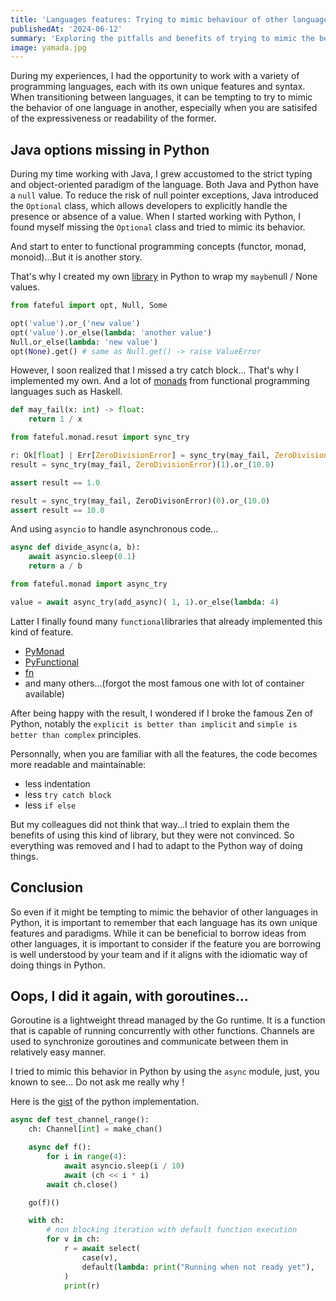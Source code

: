 ```yaml
---
title: 'Languages features: Trying to mimic behaviour of other languages'
publishedAt: '2024-06-12'
summary: 'Exploring the pitfalls and benefits of trying to mimic the behavior of other programming languages in Python.'
image: yamada.jpg
---
```


During my experiences, I had the opportunity to work with a variety of programming languages,
each with its own unique features and syntax. When transitioning between languages,
it can be tempting to try to mimic the behavior of one language in another, especially when
you are satisifed of the expressiveness or readability of the former.

## Java options missing in Python

During my time working with Java, I grew accustomed to the strict typing and object-oriented
paradigm of the language. Both Java and Python have a `null` value. To reduce the risk of
null pointer exceptions, Java introduced the `Optional` class, which allows developers to
explicitly handle the presence or absence of a value. When I started working with Python,
I found myself missing the `Optional` class and tried to mimic its behavior.

And start to enter to functional programming concepts (functor, monad, monoid)...But it is
another story.

That's why I created my own <a href="https://github.com/jerkos/fateful">library</a> in Python
to wrap my `maybe`null / None values.

```python
from fateful import opt, Null, Some

opt('value').or_('new value')
opt('value').or_else(lambda: 'another value')
Null.or_else(lambda: 'new value')
opt(None).get() # same as Null.get() -> raise ValueError

```

However, I soon realized that I missed a try catch block... That's why I implemented my own.
And a lot of <a href="https://en.wikipedia.org/wiki/Monad_(functional_programming)">monads</a>
from functional programming languages such as Haskell.

```python
def may_fail(x: int) -> float:
    return 1 / x

from fateful.monad.resut import sync_try

r: Ok[float] | Err[ZeroDivisionError] = sync_try(may_fail, ZeroDivisionError)(1)
result = sync_try(may_fail, ZeroDivisionError)(1).or_(10.0)

assert result == 1.0

result = sync_try(may_fail, ZeroDivisonError)(0).or_(10.0)
assert result == 10.0
```

And using `asyncio` to handle asynchronous code...

```python
async def divide_async(a, b):
    await asyncio.sleep(0.1)
    return a / b

from fateful.monad import async_try

value = await async_try(add_async)( 1, 1).or_else(lambda: 4)
```

Latter I finally found many `functional`libraries that already implemented this kind of feature.
- <a href="https://github.com/jasondelaat/pymonad">PyMonad</a>
- <a href="https://github.com/EntilZha/PyFunctional">PyFunctional</a>
- <a href="https://github.com/kachayev/fn.py">fn</a>
- and many others...(forgot the most famous one with lot of container available)

After being happy with the result, I wondered if I broke the famous Zen of Python, notably the
`explicit is better than implicit` and `simple is better than complex` principles.

Personnally, when you are familiar with all the features, the code becomes more readable and
maintainable:
- less indentation
- less `try catch block`
- less `if else`

But my colleagues did not think that way...I tried to explain them the benefits of using this kind
of library, but they were not convinced. So everything was removed and I had to adapt to the
Python way of doing things.


## Conclusion

So even if it might be tempting to mimic the behavior of other languages in Python, it is
important to remember that each language has its own unique features and paradigms. While
it can be beneficial to borrow ideas from other languages, it is important to consider
if the feature you are borrowing is well understood by your team and if it aligns with
the idiomatic way of doing things in Python.

## Oops, I did it again, with goroutines...

Goroutine is a lightweight thread managed by the Go runtime. It is a function that is capable of
running concurrently with other functions. Channels are used to synchronize goroutines and
communicate between them in relatively easy manner.

 I tried to mimic this behavior in Python by using the `async` module, just, you known to see...
Do not ask me really why !

Here is the <a href="https://gist.github.com/jerkos/9f5e3e7ddc8b890c8a7eb3861c9759be">gist</a> of the python implementation.


```python
async def test_channel_range():
    ch: Channel[int] = make_chan()

    async def f():
        for i in range(4):
            await asyncio.sleep(i / 10)
            await (ch << i * i)
        await ch.close()

    go(f)()

    with ch:
        # non blocking iteration with default function execution
        for v in ch:
            r = await select(
                case(v),
                default(lambda: print("Running when not ready yet"),
            )
            print(r)
```